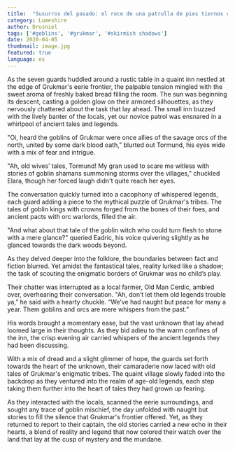 ```yaml
---
title:  "Susurros del pasado: el roce de una patrulla de pies tiernos con las leyendas de Grukmar"
category: Lumeshire
author: Drusniel
tags: ['#goblins', '#grukmar', '#skirmish shadows']
date: 2020-04-05
thumbnail: image.jpg
featured: true
language: es
---
```

As the seven guards huddled around a rustic table in a quaint inn nestled at the edge of Grukmar's eerie frontier, the palpable tension mingled with the sweet aroma of freshly baked bread filling the room. The sun was beginning its descent, casting a golden glow on their armored silhouettes, as they nervously chattered about the task that lay ahead. The small inn buzzed with the lively banter of the locals, yet our novice patrol was ensnared in a whirlpool of ancient tales and legends.

"Oi, heard the goblins of Grukmar were once allies of the savage orcs of the north, united by some dark blood oath,” blurted out Tormund, his eyes wide with a mix of fear and intrigue.

"Ah, old wives’ tales, Tormund! My gran used to scare me witless with stories of goblin shamans summoning storms over the villages," chuckled Elara, though her forced laugh didn't quite reach her eyes.

The conversation quickly turned into a cacophony of whispered legends, each guard adding a piece to the mythical puzzle of Grukmar's tribes. The tales of goblin kings with crowns forged from the bones of their foes, and ancient pacts with orc warlords, filled the air.

"And what about that tale of the goblin witch who could turn flesh to stone with a mere glance?" queried Eadric, his voice quivering slightly as he glanced towards the dark woods beyond.

As they delved deeper into the folklore, the boundaries between fact and fiction blurred. Yet amidst the fantastical tales, reality lurked like a shadow; the task of scouting the enigmatic borders of Grukmar was no child’s play.

Their chatter was interrupted as a local farmer, Old Man Cerdic, ambled over, overhearing their conversation. "Ah, don’t let them old legends trouble ya,” he said with a hearty chuckle. “We’ve had naught but peace for many a year. Them goblins and orcs are mere whispers from the past.”

His words brought a momentary ease, but the vast unknown that lay ahead loomed large in their thoughts. As they bid adieu to the warm confines of the inn, the crisp evening air carried whispers of the ancient legends they had been discussing.

With a mix of dread and a slight glimmer of hope, the guards set forth towards the heart of the unknown, their camaraderie now laced with old tales of Grukmar's enigmatic tribes. The quaint village slowly faded into the backdrop as they ventured into the realm of age-old legends, each step taking them further into the heart of tales they had grown up fearing.

As they interacted with the locals, scanned the eerie surroundings, and sought any trace of goblin mischief, the day unfolded with naught but stories to fill the silence that Grukmar's frontier offered. Yet, as they returned to report to their captain, the old stories carried a new echo in their hearts, a blend of reality and legend that now colored their watch over the land that lay at the cusp of mystery and the mundane.